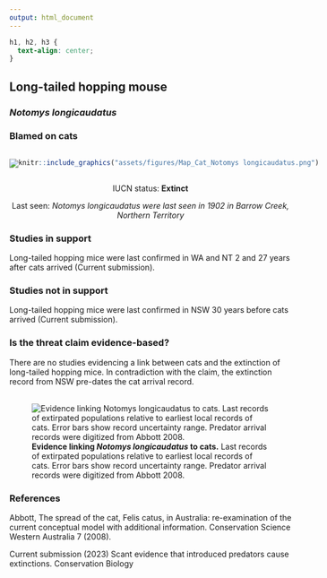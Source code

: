 ```yaml
---
output: html_document
---
```

```css
h1, h2, h3 {
  text-align: center;
}
```

## **Long-tailed hopping mouse**
### *Notomys longicaudatus*
### Blamed on cats

:::: {style="display: flex;"}

::: {}

[![](assets/photos/Notomys longicaudatus.png)](https://en.wikipedia.org/wiki/Long-tailed_hopping_mouse#/media/File:Notomys_longicaudatus.jpg)

:::

::: {}

:::

::: {}
  ```r
  knitr::include_graphics("assets/figures/Map_Cat_Notomys longicaudatus.png")
  ```
:::

::::

<center>
IUCN status: **Extinct**

Last seen: *Notomys longicaudatus were last seen in 1902 in Barrow Creek, Northern Territory*

</center>


### Studies in support

Long-tailed hopping mice were last confirmed in WA and NT 2 and 27 years after cats arrived (Current submission).

### Studies not in support

Long-tailed hopping mice were last confirmed in NSW 30 years before cats arrived (Current submission).

### Is the threat claim evidence-based?

There are no studies evidencing a link between cats and the extinction of long-tailed hopping mice. In contradiction with the claim, the extinction record from NSW pre-dates the cat arrival record.
<br>
<br>

![**Evidence linking *Notomys longicaudatus* to cats.** Last records of extirpated populations relative to earliest local records of cats. Error bars show record uncertainty range. Predator arrival records were digitized from Abbott 2008.](assets/figures/Main_Evidence_Cat_Notomys longicaudatus.png)

### References

Abbott, The spread of the cat, Felis catus, in Australia: re-examination of the current conceptual model with additional information. Conservation Science Western Australia 7 (2008).

Current submission (2023) Scant evidence that introduced predators cause extinctions. Conservation Biology

